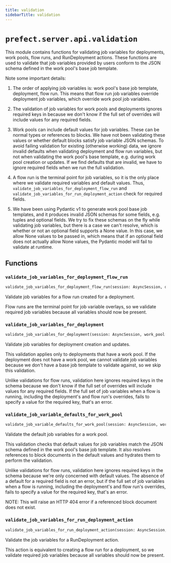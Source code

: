 ```yaml
---
title: validation
sidebarTitle: validation
---
```


# `prefect.server.api.validation`



This module contains functions for validating job variables for deployments, work pools,
flow runs, and RunDeployment actions. These functions are used to validate that job
variables provided by users conform to the JSON schema defined in the work pool's base job
template.

Note some important details:

1. The order of applying job variables is: work pool's base job template, deployment, flow
   run. This means that flow run job variables override deployment job variables, which
   override work pool job variables.

2. The validation of job variables for work pools and deployments ignores required keys in
   because we don't know if the full set of overrides will include values for any required
   fields.

3.  Work pools can include default values for job variables. These can be normal types or
    references to blocks. We have not been validating these values or whether default blocks
    satisfy job variable JSON schemas. To avoid failing validation for existing (otherwise
    working) data, we ignore invalid defaults when validating deployment and flow run
    variables, but not when validating the work pool's base template, e.g. during work pool
    creation or updates. If we find defaults that are invalid, we have to ignore required
    fields when we run the full validation.

4. A flow run is the terminal point for job variables, so it is the only place where
   we validate required variables and default values. Thus,
   `validate_job_variables_for_deployment_flow_run` and
   `validate_job_variables_for_run_deployment_action` check for required fields.

5. We have been using Pydantic v1 to generate work pool base job templates, and it produces
   invalid JSON schemas for some fields, e.g. tuples and optional fields. We try to fix these
   schemas on the fly while validating job variables, but there is a case we can't resolve,
   which is whether or not an optional field supports a None value. In this case, we allow
   None values to be passed in, which means that if an optional field does not actually
   allow None values, the Pydantic model will fail to validate at runtime.


## Functions

### `validate_job_variables_for_deployment_flow_run` <sup><a href="https://github.com/PrefectHQ/prefect/blob/main/src/prefect/server/api/validation.py#L222" target="_blank"><Icon icon="github" style="width: 14px; height: 14px;" /></a></sup>

```python
validate_job_variables_for_deployment_flow_run(session: AsyncSession, deployment: BaseDeployment, flow_run: FlowRunAction) -> None
```


Validate job variables for a flow run created for a deployment.

Flow runs are the terminal point for job variable overlays, so we validate required
job variables because all variables should now be present.


### `validate_job_variables_for_deployment` <sup><a href="https://github.com/PrefectHQ/prefect/blob/main/src/prefect/server/api/validation.py#L264" target="_blank"><Icon icon="github" style="width: 14px; height: 14px;" /></a></sup>

```python
validate_job_variables_for_deployment(session: AsyncSession, work_pool: WorkPool, deployment: DeploymentAction) -> None
```


Validate job variables for deployment creation and updates.

This validation applies only to deployments that have a work pool. If the deployment
does not have a work pool, we cannot validate job variables because we don't have a
base job template to validate against, so we skip this validation.

Unlike validations for flow runs, validation here ignores required keys in the schema
because we don't know if the full set of overrides will include values for any
required fields. If the full set of job variables when a flow is running, including
the deployment's and flow run's overrides, fails to specify a value for the required
key, that's an error.


### `validate_job_variable_defaults_for_work_pool` <sup><a href="https://github.com/PrefectHQ/prefect/blob/main/src/prefect/server/api/validation.py#L301" target="_blank"><Icon icon="github" style="width: 14px; height: 14px;" /></a></sup>

```python
validate_job_variable_defaults_for_work_pool(session: AsyncSession, work_pool_name: str, base_job_template: Dict[str, Any]) -> None
```


Validate the default job variables for a work pool.

This validation checks that default values for job variables match the JSON schema
defined in the work pool's base job template. It also resolves references to block
documents in the default values and hydrates them to perform the validation.

Unlike validations for flow runs, validation here ignores required keys in the schema
because we're only concerned with default values. The absence of a default for a
required field is not an error, but if the full set of job variables when a flow is
running, including the deployment's and flow run's overrides, fails to specify a value
for the required key, that's an error.

NOTE: This will raise an HTTP 404 error if a referenced block document does not exist.


### `validate_job_variables_for_run_deployment_action` <sup><a href="https://github.com/PrefectHQ/prefect/blob/main/src/prefect/server/api/validation.py#L334" target="_blank"><Icon icon="github" style="width: 14px; height: 14px;" /></a></sup>

```python
validate_job_variables_for_run_deployment_action(session: AsyncSession, run_action: RunDeployment) -> None
```


Validate the job variables for a RunDeployment action.

This action is equivalent to creating a flow run for a deployment, so we validate
required job variables because all variables should now be present.

